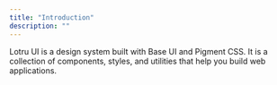 ```yaml
---
title: "Introduction"
description: ""
---
```


Lotru UI is a design system built with Base UI and Pigment CSS. It is a collection of
components, styles, and utilities that help you build web applications.
